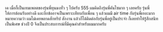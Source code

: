 เค เมื่อกี้เป็นเทมเพลตของรุ่นพี่ทุนมงทั่ว ๆ ไปครับ 555
ผมคิดถึงรุ่นพี่คันไซมาก ๆ เลยครับ รุ่นพี่ให้การต้อนรับอย่างดี
และอีกข้ออาจเป็นเพราะเทียบกับเพื่อน ๆ แล้วผมมี air time กับรุ่นพี่เยอะมาก
หมายความว่า ผมไม่เคยพลาดสักทริป สักงาน แล้วก็ได้ติดต่อกับรุ่นพี่อยู่เป็นประจำ
ก็เลยทำให้รู้สึกสนิทเป็นพิเศษ ช่วงปี 0 จึงเป็นประสบการณ์ที่มีคุณค่าสำหรับผมมากครับ
